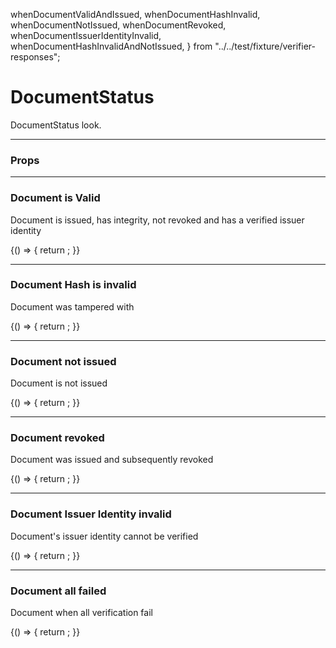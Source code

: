   whenDocumentValidAndIssued,
  whenDocumentHashInvalid,
  whenDocumentNotIssued,
  whenDocumentRevoked,
  whenDocumentIssuerIdentityInvalid,
  whenDocumentHashInvalidAndNotIssued,
} from "../../test/fixture/verifier-responses";

<Meta title="DocumentStatus" component={DocumentStatus} />

# DocumentStatus

DocumentStatus look.

---

### Props

<Props of={DocumentStatus} />

---

### Document is Valid

Document is issued, has integrity, not revoked and has a verified issuer identity

<Preview>
  <Story name="Valid Document">
    {() => {
      return <DocumentStatus verificationStatus={whenDocumentValidAndIssued} />;
    }}
  </Story>
</Preview>

---

### Document Hash is invalid

Document was tampered with

<Preview>
  <Story name="Tampered Document">
    {() => {
      return <DocumentStatus verificationStatus={whenDocumentHashInvalid} />;
    }}
  </Story>
</Preview>

---

### Document not issued

Document is not issued

<Preview>
  <Story name="Not Issued Document">
    {() => {
      return <DocumentStatus verificationStatus={whenDocumentNotIssued} />;
    }}
  </Story>
</Preview>

---

### Document revoked

Document was issued and subsequently revoked

<Preview>
  <Story name="Revoked Document">
    {() => {
      return <DocumentStatus verificationStatus={whenDocumentRevoked} />;
    }}
  </Story>
</Preview>

---

### Document Issuer Identity invalid

Document's issuer identity cannot be verified

<Preview>
  <Story name="Invalid Issuer">
    {() => {
      return <DocumentStatus verificationStatus={whenDocumentIssuerIdentityInvalid} />;
    }}
  </Story>
</Preview>

---

### Document all failed

Document when all verification fail

<Preview>
  <Story name="All Failed">
    {() => {
      return <DocumentStatus verificationStatus={whenDocumentHashInvalidAndNotIssued} />;
    }}
  </Story>
</Preview>
